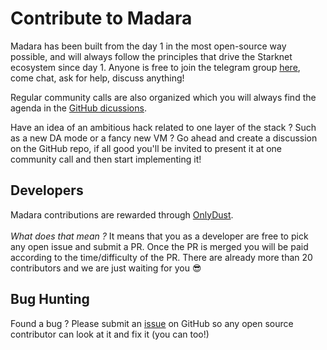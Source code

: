 
# Contribute to Madara

Madara has been built from the day 1 in the most open-source way possible, and will always follow the principles that drive the Starknet ecosystem since day 1.
Anyone is free to join the telegram group [here](https://t.me/MadaraStarknet), come chat, ask for help, discuss anything!

Regular community calls are also organized which you will always find the agenda in the [GitHub dicussions](https://github.com/keep-starknet-strange/madara/discussions).

<Callout type="info" emoji="🧪">
  Have an idea of an ambitious hack related to one layer of the stack ? Such as a new DA mode or a fancy new VM ?
  Go ahead and create a discussion on the GitHub repo, if all good you'll be invited to present it at one community call and then start implementing it!
</Callout>

## Developers

Madara contributions are rewarded through [OnlyDust](https://app.onlydust.xyz/).<br></br>
*What does that mean ?* It means that you as a developer are free to pick any open issue and submit a PR. Once the PR is merged you will be paid according to the time/difficulty of the PR.
There are already more than 20 contributors and we are just waiting for you 😎

## Bug Hunting

Found a bug ? Please submit an [issue](https://github.com/keep-starknet-strange/madara/issues) on GitHub so any open source contributor can look at it and fix it (you can too!)